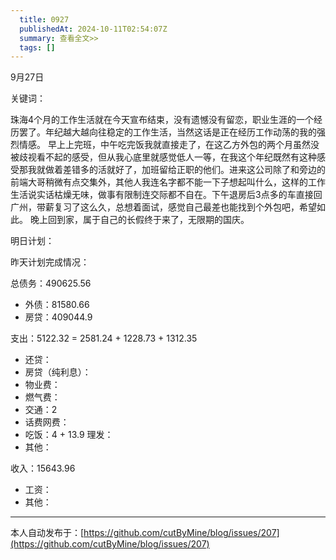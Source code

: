 ```yaml
---
  title: 0927
  publishedAt: 2024-10-11T02:54:07Z
  summary: 查看全文>>
  tags: []
---
```


9月27日 

关键词：

珠海4个月的工作生活就在今天宣布结束，没有遗憾没有留恋，职业生涯的一个经历罢了。年纪越大越向往稳定的工作生活，当然这话是正在经历工作动荡的我的强烈情感。
早上上完班，中午吃完饭我就直接走了，在这乙方外包的两个月虽然没被歧视看不起的感受，但从我心底里就感觉低人一等，在我这个年纪既然有这种感受那我就做着差错多的活就好了，加班留给正职的他们。进来这公司除了和旁边的前端大哥稍微有点交集外，其他人我连名字都不能一下子想起叫什么，这样的工作生活说实话枯燥无味，做事有限制连交际都不自在。下午退房后3点多的车直接回广州，带薪复习了这么久，总想着面试，感觉自己最差也能找到个外包吧，希望如此。
晚上回到家，属于自己的长假终于来了，无限期的国庆。

明日计划：

昨天计划完成情况：

总债务：490625.56
- 外债：81580.66
- 房贷：409044.9

支出：5122.32 = 2581.24 + 1228.73 + 1312.35
- 还贷：
- 房贷（纯利息）：
- 物业费：
- 燃气费：
- 交通：2
- 话费网费：
- 吃饭：4 + 13.9
 理发：
- 其他：

收入：15643.96
- 工资：
- 其他：


---
本人自动发布于：[https://github.com/cutByMine/blog/issues/207](https://github.com/cutByMine/blog/issues/207)
